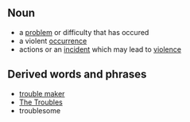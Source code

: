 ==Noun==
*a [[problem]] or difficulty that has occured
*a violent [[occurrence]]
*actions or an [[incident]] which may lead to [[violence]]

==Derived words and phrases==
*[[trouble maker]]
*[[The Troubles]]
* troublesome